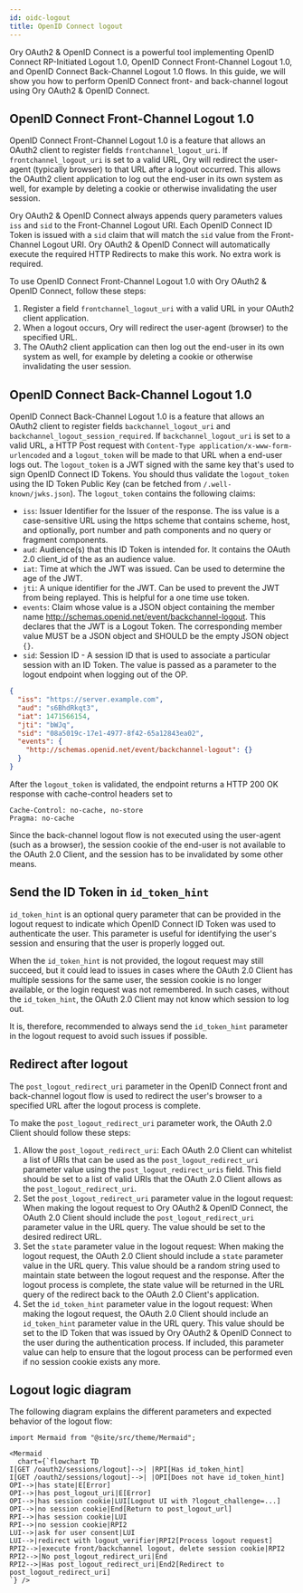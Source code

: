 ```yaml
---
id: oidc-logout
title: OpenID Connect logout
---
```


Ory OAuth2 & OpenID Connect is a powerful tool implementing OpenID Connect RP-Initiated Logout 1.0, OpenID Connect Front-Channel
Logout 1.0, and OpenID Connect Back-Channel Logout 1.0 flows. In this guide, we will show you how to perform OpenID Connect front-
and back-channel logout using Ory OAuth2 & OpenID Connect.

## OpenID Connect Front-Channel Logout 1.0

OpenID Connect Front-Channel Logout 1.0 is a feature that allows an OAuth2 client to register fields `frontchannel_logout_uri`. If
`frontchannel_logout_uri` is set to a valid URL, Ory will redirect the user-agent (typically browser) to that URL after a logout
occurred. This allows the OAuth2 client application to log out the end-user in its own system as well, for example by deleting a
cookie or otherwise invalidating the user session.

Ory OAuth2 & OpenID Connect always appends query parameters values `iss` and `sid` to the Front-Channel Logout URI. Each OpenID
Connect ID Token is issued with a `sid` claim that will match the `sid` value from the Front-Channel Logout URI. Ory OAuth2 &
OpenID Connect will automatically execute the required HTTP Redirects to make this work. No extra work is required.

To use OpenID Connect Front-Channel Logout 1.0 with Ory OAuth2 & OpenID Connect, follow these steps:

1. Register a field `frontchannel_logout_uri` with a valid URL in your OAuth2 client application.
2. When a logout occurs, Ory will redirect the user-agent (browser) to the specified URL.
3. The OAuth2 client application can then log out the end-user in its own system as well, for example by deleting a cookie or
   otherwise invalidating the user session.

## OpenID Connect Back-Channel Logout 1.0

OpenID Connect Back-Channel Logout 1.0 is a feature that allows an OAuth2 client to register fields `backchannel_logout_uri` and
`backchannel_logout_session_required`. If `backchannel_logout_uri` is set to a valid URL, a HTTP Post request with
`Content-Type application/x-www-form-urlencoded` and a `logout_token` will be made to that URL when a end-user logs out. The
`logout_token` is a JWT signed with the same key that's used to sign OpenID Connect ID Tokens. You should thus validate the
`logout_token` using the ID Token Public Key (can be fetched from `/.well-known/jwks.json`). The `logout_token` contains the
following claims:

- `iss`: Issuer Identifier for the Issuer of the response. The iss value is a case-sensitive URL using the https scheme that
  contains scheme, host, and optionally, port number and path components and no query or fragment components.
- `aud`: Audience(s) that this ID Token is intended for. It contains the OAuth 2.0 client_id of the as an audience value.
- `iat`: Time at which the JWT was issued. Can be used to determine the age of the JWT.
- `jti`: A unique identifier for the JWT. Can be used to prevent the JWT from being replayed. This is helpful for a one time use
  token.
- `events`: Claim whose value is a JSON object containing the member name http://schemas.openid.net/event/backchannel-logout. This
  declares that the JWT is a Logout Token. The corresponding member value MUST be a JSON object and SHOULD be the empty JSON
  object `{}`.
- `sid`: Session ID - A session ID that is used to associate a particular session with an ID Token. The value is passed as a
  parameter to the logout endpoint when logging out of the OP.

```json title="Logout token example claims"
{
  "iss": "https://server.example.com",
  "aud": "s6BhdRkqt3",
  "iat": 1471566154,
  "jti": "bWJq",
  "sid": "08a5019c-17e1-4977-8f42-65a12843ea02",
  "events": {
    "http://schemas.openid.net/event/backchannel-logout": {}
  }
}
```

After the `logout_token` is validated, the endpoint returns a HTTP 200 OK response with cache-control headers set to

```
Cache-Control: no-cache, no-store
Pragma: no-cache
```

Since the back-channel logout flow is not executed using the user-agent (such as a browser), the session cookie of the end-user is
not available to the OAuth 2.0 Client, and the session has to be invalidated by some other means.

## Send the ID Token in `id_token_hint`

`id_token_hint` is an optional query parameter that can be provided in the logout request to indicate which OpenID Connect ID
Token was used to authenticate the user. This parameter is useful for identifying the user's session and ensuring that the user is
properly logged out.

When the `id_token_hint` is not provided, the logout request may still succeed, but it could lead to issues in cases where the
OAuth 2.0 Client has multiple sessions for the same user, the session cookie is no longer available, or the login request was not
remembered. In such cases, without the `id_token_hint`, the OAuth 2.0 Client may not know which session to log out.

It is, therefore, recommended to always send the `id_token_hint` parameter in the logout request to avoid such issues if possible.

## Redirect after logout

The `post_logout_redirect_uri` parameter in the OpenID Connect front and back-channel logout flow is used to redirect the user's
browser to a specified URL after the logout process is complete.

To make the `post_logout_redirect_uri` parameter work, the OAuth 2.0 Client should follow these steps:

1. Allow the `post_logout_redirect_uri`: Each OAuth 2.0 Client can whitelist a list of URIs that can be used as the
   `post_logout_redirect_uri` parameter value using the `post_logout_redirect_uris` field. This field should be set to a list of
   valid URIs that the OAuth 2.0 Client allows as the `post_logout_redirect_uri`.
2. Set the `post_logout_redirect_uri` parameter value in the logout request: When making the logout request to Ory OAuth2 & OpenID
   Connect, the OAuth 2.0 Client should include the `post_logout_redirect_uri` parameter value in the URL query. The value should
   be set to the desired redirect URL.
3. Set the `state` parameter value in the logout request: When making the logout request, the OAuth 2.0 Client should include a
   `state` parameter value in the URL query. This value should be a random string used to maintain state between the logout
   request and the response. After the logout process is complete, the state value will be returned in the URL query of the
   redirect back to the OAuth 2.0 Client's application.
4. Set the `id_token_hint` parameter value in the logout request: When making the logout request, the OAuth 2.0 Client should
   include an `id_token_hint` parameter value in the URL query. This value should be set to the ID Token that was issued by Ory
   OAuth2 & OpenID Connect to the user during the authentication process. If included, this parameter value can help to ensure
   that the logout process can be performed even if no session cookie exists any more.

## Logout logic diagram

The following diagram explains the different parameters and expected behavior of the logout flow:

```mdx-code-block
import Mermaid from "@site/src/theme/Mermaid";

<Mermaid
  chart={`flowchart TD
I[GET /oauth2/sessions/logout]-->| |RPI[Has id_token_hint]
I[GET /oauth2/sessions/logout]-->| |OPI[Does not have id_token_hint]
OPI-->|has state|E[Error]
OPI-->|has post_logout_uri|E[Error]
OPI-->|has session cookie|LUI[Logout UI with ?logout_challenge=...]
OPI-->|no session cookie|End[Return to post_logout_url]
RPI-->|has session cookie|LUI
RPI-->|no session cookie|RPI2
LUI-->|ask for user consent|LUI
LUI-->|redirect with logout_verifier|RPI2[Process logout request]
RPI2-->|execute front/backchannel logout, delete session cookie|RPI2
RPI2-->|No post_logout_redirect_uri|End
RPI2-->|Has post_logout_redirect_uri|End2[Redirect to post_logout_redirect_uri]
`} />
```
